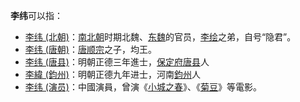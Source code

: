 '''李纬'''可以指：
* [[李纬_(北朝)|李纬 (北朝)]]：[[南北朝|南北朝]]时期北魏、[[东魏|东魏]]的官员，[[李绘_(东魏)|李绘]]之弟，自号“隐君”。
* [[李纬_(唐朝)|李纬 (唐朝)]]：[[唐顺宗|唐顺宗]]之子，均王。
* [[李纬_(唐县)|李纬 (唐县)]]：明朝正德三年進士，[[保定府|保定府]][[唐县|唐县]]人
* [[李緯_(鈞州)|李緯 (鈞州)]]：明朝正德九年进士，河南[[鈞州|鈞州]]人
* [[李纬_(演员)|李纬 (演员)]]：中國演員，曾演《[[小城之春|小城之春]]》、《[[菊豆|菊豆]]》等電影。

{{disambig|Cat=二字李姓人名消歧義|wei}}